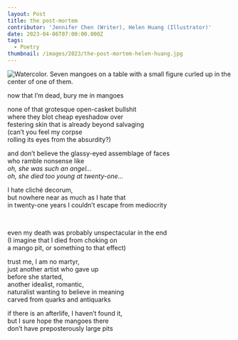 ```yaml
---
layout: Post
title: the post-mortem
contributor: 'Jennifer Chen (Writer), Helen Huang (Illustrator)'
date: 2023-04-06T07:00:00.000Z
tags:
  - Poetry
thumbnail: /images/2023/the-post-mortem-helen-huang.jpg
---
```


<img src="/images/2023/the-post-mortem-helen-huang.jpg" alt="Watercolor. Seven mangoes on a table with a small figure curled up in the center of one of them." class="w650" />

now that I’m dead, bury me in mangoes

none of that grotesque open-casket bullshit<br />
where they blot cheap eyeshadow over<br />
festering skin that is already beyond salvaging<br />
(can’t you feel my corpse<br />
rolling its eyes from the absurdity?)

and don’t believe the glassy-eyed assemblage of faces<br />
who ramble nonsense like<br /> <em>oh, she was such an angel...</em><br /> <em>oh, she died too young at twenty-one...</em>

I hate cliché decorum, <br />
but nowhere near as much as I hate that <br />
in twenty-one years I couldn’t escape from mediocrity<br />

<br />

even my death was probably unspectacular in the end<br />
(I imagine that I died from choking on<br />
a mango pit, or something to that effect)

trust me, I am no martyr,<br />
just another artist who gave up<br />
before she started,<br />
another idealist, romantic,<br />
naturalist wanting to believe in meaning<br />
carved from quarks and antiquarks

if there is an afterlife, I haven’t found it,<br />
but I sure hope the mangoes there<br />
don’t have preposterously large pits<br />
